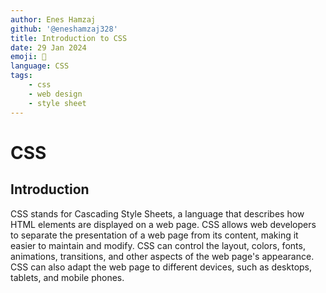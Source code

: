 ---
author: Enes Hamzaj
github: '@eneshamzaj328'
title: Introduction to CSS
date: 29 Jan 2024
emoji: 🎨
language: CSS
tags:
    - css
    - web design
    - style sheet
---

# CSS

## Introduction

CSS stands for Cascading Style Sheets, a language that describes how HTML elements are displayed on a web page. CSS allows web developers to separate the presentation of a web page from its content, making it easier to maintain and modify. CSS can control the layout, colors, fonts, animations, transitions, and other aspects of the web page's appearance. CSS can also adapt the web page to different devices, such as desktops, tablets, and mobile phones.
